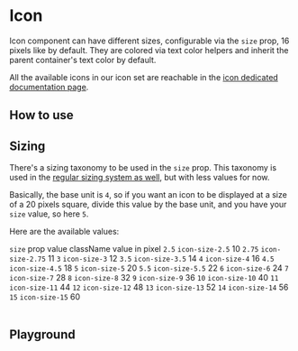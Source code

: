 

# Icon

Icon component can have different sizes, configurable via the `size` prop, 16 pixels like by default. They are colored via text color helpers and inherit the parent container's text color by default.

All the available icons in our icon set are reachable in the [icon dedicated documentation page](/docs/core-concepts-icons--icons).

## How to use

<Canvas withSource="open">
    <Story id="components-icon--basic" />
</Canvas>

<Canvas>
    <Story id="components-icon--color" />
</Canvas>

## Sizing

There's a sizing taxonomy to be used in the `size` prop. This taxonomy is used in the [regular sizing system as well](/docs/css-utilities-sizing--fractions#framework), but with less values for now.

Basically, the base unit is `4`, so if you want an icon to be displayed at a size of a 20 pixels square, divide this value by the base unit, and you have your `size` value, so here `5`.

Here are the available values:

<Table className="color-norm">
    <TableHeader>
        <TableRow>
            <TableCell type="header" className="w-1/3">
                <code>size</code> prop value
            </TableCell>
            <TableCell type="header" className="w-1/3">
                className
            </TableCell>
            <TableCell type="header">value in pixel</TableCell>
        </TableRow>
    </TableHeader>
    <TableBody>
        <TableRow>
            <TableCell>
                <code>2.5</code>
            </TableCell>
            <TableCell>
                <code>icon-size-2.5</code>
            </TableCell>
            <TableCell>10</TableCell>
        </TableRow>
        <TableRow>
            <TableCell>
                <code>2.75</code>
            </TableCell>
            <TableCell>
                <code>icon-size-2.75</code>
            </TableCell>
            <TableCell>11</TableCell>
        </TableRow>
        <TableRow>
            <TableCell>
                <code>3</code>
            </TableCell>
            <TableCell>
                <code>icon-size-3</code>
            </TableCell>
            <TableCell>12</TableCell>
        </TableRow>
        <TableRow>
            <TableCell>
                <code>3.5</code>
            </TableCell>
            <TableCell>
                <code>icon-size-3.5</code>
            </TableCell>
            <TableCell>14</TableCell>
        </TableRow>
        <TableRow>
            <TableCell>
                <code>4</code>
            </TableCell>
            <TableCell>
                <code>icon-size-4</code>
            </TableCell>
            <TableCell>16</TableCell>
        </TableRow>
        <TableRow>
            <TableCell>
                <code>4.5</code>
            </TableCell>
            <TableCell>
                <code>icon-size-4.5</code>
            </TableCell>
            <TableCell>18</TableCell>
        </TableRow>
        <TableRow>
            <TableCell>
                <code>5</code>
            </TableCell>
            <TableCell>
                <code>icon-size-5</code>
            </TableCell>
            <TableCell>20</TableCell>
        </TableRow>
        <TableRow>
            <TableCell>
                <code>5.5</code>
            </TableCell>
            <TableCell>
                <code>icon-size-5.5</code>
            </TableCell>
            <TableCell>22</TableCell>
        </TableRow>
        <TableRow>
            <TableCell>
                <code>6</code>
            </TableCell>
            <TableCell>
                <code>icon-size-6</code>
            </TableCell>
            <TableCell>24</TableCell>
        </TableRow>
        <TableRow>
            <TableCell>
                <code>7</code>
            </TableCell>
            <TableCell>
                <code>icon-size-7</code>
            </TableCell>
            <TableCell>28</TableCell>
        </TableRow>
        <TableRow>
            <TableCell>
                <code>8</code>
            </TableCell>
            <TableCell>
                <code>icon-size-8</code>
            </TableCell>
            <TableCell>32</TableCell>
        </TableRow>
        <TableRow>
            <TableCell>
                <code>9</code>
            </TableCell>
            <TableCell>
                <code>icon-size-9</code>
            </TableCell>
            <TableCell>36</TableCell>
        </TableRow>
        <TableRow>
            <TableCell>
                <code>10</code>
            </TableCell>
            <TableCell>
                <code>icon-size-10</code>
            </TableCell>
            <TableCell>40</TableCell>
        </TableRow>
        <TableRow>
            <TableCell>
                <code>11</code>
            </TableCell>
            <TableCell>
                <code>icon-size-11</code>
            </TableCell>
            <TableCell>44</TableCell>
        </TableRow>
        <TableRow>
            <TableCell>
                <code>12</code>
            </TableCell>
            <TableCell>
                <code>icon-size-12</code>
            </TableCell>
            <TableCell>48</TableCell>
        </TableRow>
        <TableRow>
            <TableCell>
                <code>13</code>
            </TableCell>
            <TableCell>
                <code>icon-size-13</code>
            </TableCell>
            <TableCell>52</TableCell>
        </TableRow>
        <TableRow>
            <TableCell>
                <code>14</code>
            </TableCell>
            <TableCell>
                <code>icon-size-14</code>
            </TableCell>
            <TableCell>56</TableCell>
        </TableRow>
        <TableRow>
            <TableCell>
                <code>15</code>
            </TableCell>
            <TableCell>
                <code>icon-size-15</code>
            </TableCell>
            <TableCell>60</TableCell>
        </TableRow>
    </TableBody>
</Table>

## Playground

<Primary />

<ArgsTable story={PRIMARY_STORY} />
